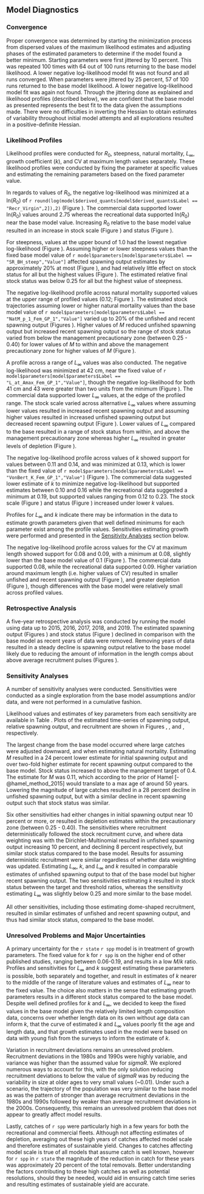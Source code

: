 ## Model Diagnostics

### Convergence

Proper convergence was determined by starting the minimization process from dispersed values of the maximum likelihood estimates and adjusting phases of the estimated parameters to determine if the model found a better minimum. Starting parameters were first jittered by 10 percent. This was repeated 100 times with 64 out of 100 runs returning to the base model likelihood. A lower negative log-likelihood model fit was not found and all runs converged. When parameters were jittered by 25 percent, 57 of 100 runs returned to the base model likelihood. A lower negative log-likelihood model fit was again not found. Through the jittering done as explained and likelihood profiles (described below), we are confident that the base model as presented represents the best fit to the data given the assumptions made. There were no difficulties in inverting the Hessian to obtain estimates of variability throughout initial model attempts and all explorations resulted in a positive-definite Hessian. 

### Likelihood Profiles

Likelihood profiles were conducted for $R_0$, steepness, natural mortality, $L_{\infty}$, growth coefficient ($k$), and CV at maximum length values separately. These likelihood profiles were conducted by fixing the parameter at specific values and estimating the remaining parameters based on the fixed parameter value. 

In regards to values of $R_0$, the negative log-likelihood was minimized at a ln($R_0$) of `r round(log(model$derived_quants[model$derived_quants$Label == "Recr_Virgin",2]),2)` (Figure \ref{fig:r0-profile}). The commercial data supported lower ln($R_0$) values around 2.75 whereas the recreational data supported ln($R_0$) near the base model value. Increasing $R_0$ relative to the base model value resulted in an increase in stock scale (Figure \ref{fig:r0-ssb}) and status (Figure \ref{fig:r0-depl}). 

For steepness, values at the upper bound of 1.0 had the lowest negative log-likelihood (Figure \ref{fig:h-profile}). Assuming higher or lower steepness values than the fixed base model value of `r model$parameters[model$parameters$Label == "SR_BH_steep","Value"]` affected spawning output estimates by approximately 20% at most (Figure \ref{fig:h-ssb}), and had relatively little effect on stock status for all but the highest values (Figure \ref{fig:h-depl}). The estimated relative final stock status was below 0.25 for all but the highest value of steepness.

The negative log-likelihood profile across natural mortality supported values at the upper range of profiled values (0.12; Figure \ref{fig:m-profile}). The estimated stock trajectories assuming lower or higher natural mortality values than the base model value of `r model$parameters[model$parameters$Label == "NatM_p_1_Fem_GP_1","Value"]` varied up to 20% of the unfished and recent spawning output (Figures \ref{fig:m-ssb}). Higher values of $M$ reduced unfished spawning output but increased recent spawning output so the range of stock status varied from below the management precautionary zone (between 0.25 - 0.40) for lower values of $M$ to within and above the management precautionary zone for higher values of $M$ (Figure \ref{fig:m-depl}). 

A profile across a range of $L_{\infty}$ values was also conducted. The negative log-likelihood was minimized at 42 cm, near the fixed value of `r model$parameters[model$parameters$Label == "L_at_Amax_Fem_GP_1","Value"]`, though the negative log-likelihood for both 41 cm and 43 were greater than two units from the minimum (Figure \ref{fig:linf-profile}). The commercial data supported lower $L_{\infty}$ values, at the edge of the profiled range. The stock scale varied across alternative $L_{\infty}$ values where assuming lower values resulted in increased recent spawning output and assuming higher values resulted in increased unfished spawning output but decreased recent spawning output (Figure \ref{fig:linf-ssb}). Lower values of $L_{\infty}$ compared to the base resulted in a range of stock status from within, and above the management precautionary zone whereas higher $L_{\infty}$ resulted in greater levels of depletion (Figure \ref{fig:linf-depl}).

The negative log-likelihood profile across values of $k$ showed support for values between 0.11 and 0.14, and was minimized at 0.13, which is lower than the fixed value of `r model$parameters[model$parameters$Label == "VonBert_K_Fem_GP_1","Value"]` (Figure \ref{fig:k-profile}). The commercial data suggested lower estimate of $k$ to minimize negative log-likelihood but supported estimates between 0.10 and 0.16 while the recreational data suggested a minimum at 0.19, but supported values ranging from 0.12 to 0.23. The stock scale (Figure \ref{fig:k-ssb}) and status (Figure \ref{fig:k-depl}) increased under lower $k$ values.

Profiles for $L_{\infty}$ and $k$ indicate there may be information in the data to estimate growth parameters given that well defined minimums for each parameter exist among the profile values. Sensitivities estimating growth were performed and presented in the [Sensitivity Analyses](#sensitivity-analyses) section below. 

The negative log-likelihood profile across values for the CV at maximum length showed support for 0.08 and 0.09, with a minimum at 0.08, slightly lower than the base model value of 0.1 (Figure \ref{fig:cv2-profile}). The commercial data supported 0.08, while the recreational data supported 0.09. Higher variation around maximum length (i.e. higher values of CV) resulted in smaller unfished and recent spawning output (Figure \ref{fig:cv2-ssb}), and greater depletion (Figure \ref{fig:cv2-depl}), though differences with the base model were relatively small across profiled values.   

### Retrospective Analysis

A five-year retrospective analysis was conducted by running the model using data up to 2015, 2016, 2017, 2018, and 2019. The estimated spawning output (Figures \ref{fig:retro-ssb}) and stock status (Figure \ref{fig:retro-depl}) declined in comparison with the base model as recent years of data were removed. Removing years of data resulted in a steady decline is spawning output relative to the base model likely due to reducing the amount of information in the length comps about above average recruitment pulses (Figures \ref{fig:retro-recdevs}). 

### Sensitivity Analyses

A number of sensitivity analyses were conducted. Sensitivities were conducted as a single exploration from the base model assumptions and/or data, and were not performed in a cumulative fashion.

\begin{enumerate}
   
  \item Deterministic recruitment from the stock recruitment curve. 

  \item Data weighting according to the Francis method (Francis DW) using the weighting values shown in Table \ref{tab:dw}. 
  
  \item Data weighting according to the Dirichlet Multinomial method (DM DW) where the estimated parameters are shown in Table \ref{tab:dw}. 

  \item Estimate $L_{\infty}$.
  
  \item Estimate $k$.
  
  \item Estimate $L_{\infty}$ and $k$.

  \item Estimate the coefficient of variation in length of older fishes.

  \item Estimate natural mortality.
  
  \item Exclude composition data prior to 2004 for recreational fleet
  
  \item Exclude composition data prior to 1994 for recreational fleet

  \item Allow recreational selectivity form to be dome-shaped. 
  
  \item Allow commercial selectivity form to be dome-shaped.
  
  \item Estimate recreational selectivity block: 1979-1993 and 1994-2020 with asymptotic selectivity.  

  \item Adjust extreme catches for the commercial (in 1991) and recreational (in 1983 and 1993) fleets based on the average of the three years before and three years after the year of high catch. Adjusting recreational catches in 1993 results in changes to interpolated values in 1990-1992.     
  
\end{enumerate}

Likelihood values and estimates of key parameters from each sensitivity are available in Table \ref{tab:sensitivities}. Plots of the estimated time-series of spawning output, relative spawning output, and recruitment are shown in Figures \ref{fig:sens-ssb}, \ref{fig:sens-depl}, and \ref{fig:sens-recdev}, respectively.

The largest change from the base model occurred where large catches were adjusted downward, and when estimating natural mortality. Estimating $M$ resulted in a 24 percent lower estimate for initial spawning output and over two-fold higher estimate for recent spawning output compared to the base model. Stock status increased to above the management target of 0.4. The estimate for $M$ was 0.11, which according to the prior of Hamel [-@hamel_method_2015] would translate to a max age of around 50 years. Lowering the magnitude of large catches resulted in a 28 percent decline in unfished spawning output, but with a similar decline in recent spawning output such that stock status was similar. 

Six other sensitivities had either changes in initial spawning output near 10 percent or more, or resulted in depletion estimates within the precautionary zone (between 0.25 - 0.40). The sensitivities where recruitment deterministically followed the stock recruitment curve, and where data weighting was with the Dirichlet-Multinomial resulted in unfished spawning output increasing 10 percent, and declining 8 percent respectively, but similar stock status compared to the base model. Results for assuming deterministic recruitment were similar regardless of whether data weighting was updated. Estimating $L_{\infty}$, $k$, and $L_{\infty}$ and $k$ resulted in comparable estimates of unfished spawning output to that of the base model but higher recent spawning output. The two sensitivities estimating $k$ resulted in stock status between the target and threshold ratios, whereas the sensitivity estimating $L_{\infty}$ was slightly below 0.25 and more similar to the base model.  

All other sensitivities, including those estimating dome-shaped recruitment, resulted in similar estimates of unfished and recent spawning output, and thus had similar stock status, compared to the base model.

### Unresolved Problems and Major Uncertainties

A primary uncertainty for the `r state` `r spp` model is in treatment of growth parameters. The fixed value for k for `r spp` is on the higher end of other published studies, ranging between 0.06-0.19, and results in a low $M$/$k$ ratio. Profiles and sensitivities for $L_{\infty}$ and $k$ suggest estimating these parameters is possible, both separately and together, and result in estimates of $k$ nearer to the middle of the range of literature values and estimates of $L_{\infty}$ near to the fixed value. The choice also matters in the sense that estimating growth parameters results in a different stock status compared to the base model. Despite well defined profiles for $k$ and $L_{\infty}$, we decided to keep the fixed values in the base model given the relatively limited length composition data, concerns over whether length data on its own without age data can inform $k$, that the curve of estimated $k$ and $L_{\infty}$ values poorly fit the age and length data, and that growth estimates used in the model were based on data with young fish from the surveys to inform the estimate of $k$.

Variation in recruitment deviations remains an unresolved problem. Recruitment deviations in the 1980s and 1990s were highly variable, and variance was higher than the assumed value for $sigmaR$. We explored numerous ways to account for this, with the only solution reducing recruitment deviations to below the value of $sigmaR$ was by reducing the variability in size at older ages to very small values (~0.01). Under such a scenario, the trajectory of the population was very similar to the base model as was the pattern of stronger than average recruitment deviations in the 1980s and 1990s followed by weaker than average recruitment deviations in the 2000s. Consequently, this remains an unresolved problem that does not appear to greatly affect model results.

Lastly, catches of `r spp` were particularly high in a few years for both the recreational and commercial fleets. Although not affecting estimates of depletion, averaging out these high years of catches affected model scale and therefore estimates of sustainable yield. Changes to catches affecting model scale is true of all models that assume catch is well known, however for `r spp` in `r state` the magnitude of the reduction in catch for these years was approximately 20 percent of the total removals. Better understanding the factors contributing to these high catches as well as potential resolutions, should they be needed, would aid in ensuring catch time series and resulting estimates of sustainable yield are accurate.  


